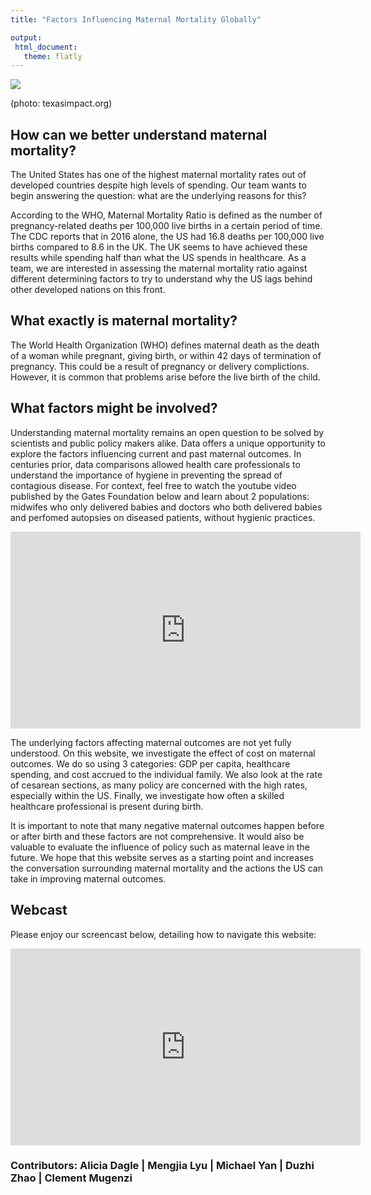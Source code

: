 ```yaml
---
title: "Factors Influencing Maternal Mortality Globally"

output: 
 html_document:
   theme: flatly
---
```


![](Pictures/mothers.jpg)


(photo: texasimpact.org)


## How can we better understand maternal mortality?

The United States has one of the highest maternal mortality rates out of developed countries despite high levels of spending. Our team wants to begin answering the question: what are the underlying reasons for this? 

According to the WHO, Maternal Mortality Ratio is defined as the number of pregnancy-related deaths per 100,000 live births in a certain period of time. The CDC reports that in 2016 alone, the US had 16.8 deaths per 100,000 live births compared to 8.6 in the UK. The UK seems to have achieved these results while spending half than what the US spends in healthcare. As a team, we are interested in assessing the maternal mortality ratio against different determining factors to try to understand why the US lags behind other developed nations on this front.


## What exactly is maternal mortality?

The World Health Organization (WHO) defines maternal death as the death of a woman while pregnant, giving birth, or within 42 days of termination of pregnancy. This could be a result of pregnancy or delivery complictions. However, it is common that problems arise before the live birth of the child.



## What factors might be involved?

Understanding maternal mortality remains an open question to be solved by scientists and public policy makers alike. Data offers a unique opportunity to explore the factors influencing current and past maternal outcomes. In centuries prior, data comparisons allowed health care professionals to understand the importance of hygiene in preventing the spread of contagious disease. For context, feel free to watch the youtube video published by the Gates Foundation below and learn about 2 populations: midwifes who only delivered babies and doctors who both delivered babies and perfomed autopsies on diseased patients, without hygienic practices.


<iframe width="560" height="315" src="https://www.youtube.com/embed/6Ju8yP_ZHR0" frameborder="0" allow="accelerometer; autoplay; encrypted-media; gyroscope; picture-in-picture" allowfullscreen></iframe>


The underlying factors affecting maternal outcomes are not yet fully understood. On this website, we investigate the effect of cost on maternal outcomes. We do so using 3 categories: GDP per capita, healthcare spending, and cost accrued to the individual family. We also look at the rate of cesarean sections, as many policy are concerned with the high rates, especially within the US. Finally, we investigate how often a skilled healthcare professional is present during birth.

It is important to note that many negative maternal outcomes happen before or after birth and these factors are not comprehensive. It would also be valuable to evaluate the influence of policy such as maternal leave in the future. We hope that this website serves as a starting point and increases the conversation surrounding maternal mortality and the actions the US can take in improving maternal outcomes.



## Webcast

Please enjoy our screencast below, detailing how to navigate this website:


<iframe width="560" height="315" src="https://www.youtube.com/embed/ZDiyntH5kEc" frameborder="0" allow="accelerometer; autoplay; encrypted-media; gyroscope; picture-in-picture" allowfullscreen></iframe>


<h3>Contributors: Alicia Dagle | Mengjia Lyu | Michael Yan | Duzhi Zhao | Clement Mugenzi  </h3>


